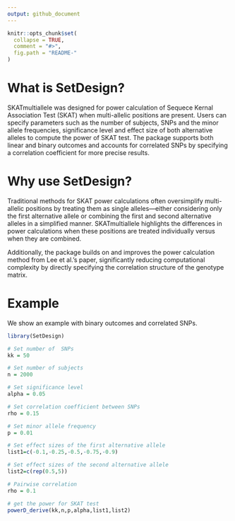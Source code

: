 ```yaml
---
output: github_document
---
```



```r
knitr::opts_chunk$set(
  collapse = TRUE,
  comment = "#>",
  fig.path = "README-"
)
```

# What is SetDesign?

SKATmultiallele was designed for power calculation of Sequece Kernal Association Test (SKAT)  when multi-allelic positions are present. Users can specify parameters such as the number of subjects, SNPs and the minor allele frequencies, significance level and effect size of both alternative alleles to compute the power of SKAT test. The package supports both linear and binary outcomes and accounts for correlated SNPs by specifying a correlation coefficient for more precise results.


# Why use SetDesign?

Traditional methods for SKAT power calculations often oversimplify multi-allelic positions by treating them as single alleles—either considering only the first alternative allele or combining the first and second alternative alleles in a simplified manner. SKATmultiallele highlights the differences in power calculations when these positions are treated individually versus when they are combined.

Additionally, the package builds on and improves the power calculation method from Lee et al.'s paper, significantly reducing computational complexity by directly specifying the correlation structure of the genotype matrix.

# Example

We show an example with binary outcomes and correlated SNPs.

```r
library(SetDesign)

# Set number of  SNPs
kk = 50

# Set number of subjects
n = 2000

# Set significance level
alpha = 0.05

# Set correlation coefficient between SNPs
rho = 0.15

# Set minor allele frequency
p = 0.01

# Set effect sizes of the first alternative allele
list1=c(-0.1,-0.25,-0.5,-0.75,-0.9)

# Set effect sizes of the second alternative allele
list2=c(rep(0.5,5))

# Pairwise correlation
rho = 0.1

# get the power for SKAT test
powerD_derive(kk,n,p,alpha,list1,list2)
```

